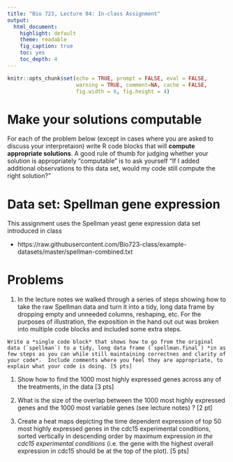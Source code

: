 ```yaml
---
title: "Bio 723, Lecture 04: In-class Assignment"
output:
  html_document:
    highlight: default
    theme: readable
    fig_caption: true
    toc: yes
    toc_depth: 4
---
```


```r
knitr::opts_chunk$set(echo = TRUE, prompt = FALSE, eval = FALSE, 
                      warning = TRUE, comment=NA, cache = FALSE,
                      fig.width = 6, fig.height = 4)
```

# Make your solutions computable

For each of the problem below (except in cases where you are asked to discuss your interpretaion) write R code blocks that will **compute appropriate solutions**. A good rule of thumb for judging whether your solution is appropriately "computable" is to ask yourself "If I added additional observations to this data set, would my code still compute the right solution?"


# Data set: Spellman gene expression

This assignment uses the Spellman yeast gene expression data set introduced in class

* https://raw.githubusercontent.com/Bio723-class/example-datasets/master/spellman-combined.txt


# Problems

  1. In the lecture notes we walked through a series of steps showing how to take the raw Spellman data and turn it into a tidy, long data frame by dropping empty and unneeded columns, reshaping, etc.  For the purposes of illustration, the exposition in the hand out out was broken into multiple code blocks and included some extra steps.  

    Write a *single code block* that shows how to go from the original data (`spellman`) to a tidy, long data frame (`spellman.final`) *in as few steps as you can while still maintaining correctnes and clarity of your code*.  Include comments where you feel they are appropriate, to explain what your code is doing. [5 pts]

  
  1. Show how to find the 1000 most highly expressed genes across any of the treatments, in the data [3 pts]

  1. What is the size of the overlap between the 1000 most highly expressed genes and the 1000 most variable genes (see lecture notes) ? [2 pt]
  
  1. Create a heat maps depicting the time dependent expression of top 50 most highly expressed genes in the cdc15 experimental conditions, sorted vertically in descending order by maximum expression *in the cdc15 experimental conditions* (i.e. the gene with the highest overall expression in cdc15 should be at the top of the plot). [5 pts]
  
  
